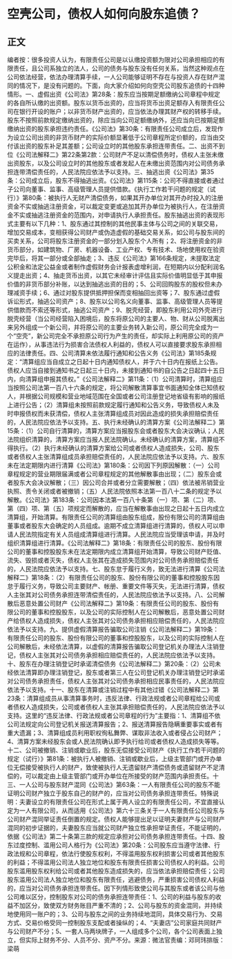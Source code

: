 # 空壳公司，债权人如何向股东追债？
## 正文
编者按：很多投资人认为，有限责任公司是以认缴投资额为限对公司承担相应的有限责任，且公司系独立的法人，公司的债务与股东没有任何关系，当然这种观点在公司依法经营，依法办理清算手续，一人公司能够证明不存在与投资人存在财产混同的情况下，是没有问题的。下面，向大家介绍如何向空壳公司股东追债的十四种情形。一、虚假出资《公司法》第28条：股东应当按期足额缴纳公司章程中规定的各自所认缴的出资额。股东以货币出资的，应当将货币出资足额存入有限责任公司在银行开设的账户；以非货币财产出资的，应当依法办理其财产权的转移手续。股东不按照前款规定缴纳出资的，除应当向公司足额缴纳外，还应当向已按期足额缴纳出资的股东承担违约责任。《公司法》第30条：有限责任公司成立后，发现作为设立公司出资的非货币财产的实际价额显著低于公司章程所定价额的，应当由交付该出资的股东补足其差额；公司设立时的其他股东承担连带责任。二、出资不到位《公司法解释二》第22条第2款：公司财产不足以清偿债务时，债权人主张未缴出资股东，以及公司设立时的其他股东或者发起人在未缴出资范围内对公司债务承担连带清偿责任的，人民法院应依法予以支持。三、抽逃出资《公司法》第35条：公司成立后，股东不得抽逃出资。《公司法》第115条：公司不得直接或者通过子公司向董事、监事、高级管理人员提供借款。《执行工作若干问题的规定（试行）》第80条：被执行人无财产清偿债务，如果其开办单位对其开办时投入的注册资金不实或抽逃注册资金，可以裁定变更或追加其开办单位为被执行人，在注册资金不实或抽逃注册资金的范围内，对申请执行人承担责任。股东抽逃出资的表现形式主要有以下几种：1、股东通过其控制的其他民事主体与公司之间的关联交易，增加交易成本，变相获得公司财产或伪造虚假的基础交易关系，如公司与股东间的买卖关系，公司将股东注册资金的一部分划入股东个人所有；2、将注册资金的非货币部分，如建筑物、厂房、机器设备、工业产权、专有技术、场地使用权在验资完毕后，将其一部分或全部抽走；3、违反《公司法》第166条规定，未提取法定公积金和法定公益金或者制作虚假财务会计报表虚增利润，在短期内以分配利润名义提走出资；4、抽走货币出资，以其它未经审计评估且实际价值明显低于其申报价值的非货币部分补账，以达到抽逃出资的目的；5、公司回购股东的股权但未办理减资手续；6、通过对股东提供抵押担保而变相抽回出资等；7、股东通过虚假诉讼形式，抽逃公司资产；8、股东以公司名义向董事、监事、高级管理人员等提供借款而不索还等形式，抽逃公司资产；9、脱壳经营，即股东利用公司外壳进行脱壳经营（当公司经营陷入困境后，股东将原公司的主要人、物、财从公司脱离出来另外组成一个新公司，并将原公司的主要业务转入新公司，原公司完全成为一个“空壳”，新公司完全不承担原公司行为产生的责任，却实际上利用原公司的资产在运作），从事违法行为损害合法债权人利益的，债权人可以直接要求股东承担相应的法律责任。四、公司清算未依法履行通知和公告义务《公司法》第185条规定：“清算组应当自成立之日起十日内通知债权人，并于六十日内在报纸上公告。债权人应当自接到通知书之日起三十日内，未接到通知书的自公告之日起四十五日内，向清算组申报其债权。”《公司法解释二》第11条：（1）公司清算时，清算组应当按照公司法第一百八十六条的规定，将公司解散清算事宜书面通知全体已知债权人，并根据公司规模和营业地域范围在全国或者公司注册登记地省级有影响的报纸上进行公告；（2）清算组未按照前款规定履行通知和公告义务，导致债权人未及时申报债权而未获清偿，债权人主张清算组成员对因此造成的损失承担赔偿责任的，人民法院应依法予以支持。五、执行未经确认的清算方案《公司法解释二》第15条：（1）公司自行清算的，清算方案应当报股东会或者股东大会决议确认；人民法院组织清算的，清算方案应当报人民法院确认。未经确认的清算方案，清算组不得执行。（2）执行未经确认的清算方案给公司或者债权人造成损失，公司、股东或者债权人主张清算组成员承担赔偿责任的，人民法院应依法予以支持。六、股东未在法定期限内进行清算《公司法》第180条：公司因下列原因解散：（一）公司章程规定的营业期限届满或者公司章程规定的其他解散事由出现；（二）股东会或者股东大会决议解散；（三）因公司合并或者分立需要解散；（四）依法被吊销营业执照、责令关闭或者被撤销；（五）人民法院依照本法第一百八十二条的规定予以解散。《公司法》第183条：公司因本法第一百八十条第（一）项、第（二）项、第（四）项、第（五）项规定而解散的，应当在解散事由出现之日起十五日内成立清算组，开始清算。有限责任公司的清算组由股东组成，股份有限公司的清算组由董事或者股东大会确定的人员组成。逾期不成立清算组进行清算的，债权人可以申请人民法院指定有关人员组成清算组进行清算。人民法院应当受理该申请，并及时组织清算组进行清算。《公司法解释二》第18条：有限责任公司的股东、股份有限公司的董事和控股股东未在法定期限内成立清算组开始清算，导致公司财产贬值、流失、毁损或者灭失，债权人主张其在造成损失范围内对公司债务承担赔偿责任的，人民法院应依法予以支持。七、股东怠于履行义务，致无法进行清算《公司法解释二》第18条：（2）有限责任公司的股东、股份有限公司的董事和控股股东因怠于履行义务，导致公司主要财产、帐册、重要文件等灭失，无法进行清算，债权人主张其对公司债务承担连带清偿责任的，人民法院应依法予以支持。八、公司解散后恶意处置公司财产《公司法解释二》第19条：有限责任公司的股东、股份有限公司的董事和控股股东，以及公司的实际控制人在公司解散后，恶意处置公司财产给债权人造成损失，债权人主张其对公司债务承担相应赔偿责任的，人民法院应依法予以支持。九、提供虚假清算报告骗取公司注销《公司法解释二》第19条：有限责任公司的股东、股份有限公司的董事和控股股东，以及公司的实际控制人在公司解散后，未经依法清算，以虚假的清算报告骗取公司登记机关办理法人注销登记，债权人主张其对公司债务承担相应赔偿责任的，人民法院应依法予以支持。十、股东在办理注销登记时承诺清偿债务《公司法解释二》第20条：（2）公司未经依法清算即办理注销登记，股东或者第三人在公司登记机关办理注销登记时承诺对公司债务承担责任，债权人主张其对公司债务承担相应民事责任的，人民法院应依法予以支持。十一、股东在清算或注销过程中有其他过错《公司法解释二》第23条：清算组成员从事清算事务时，违反法律、行政法规或者公司章程给公司或者债权人造成损失，公司或者债权人主张其承担赔偿责任的，人民法院应依法予以支持。这里的“违反法律、行政法规或者公司章程的行为”主要指：1、清算组不依公司法规定向公司登记机关报送清算报告；2、报送清算报告隐瞒重要事实或者有重大遗漏；3、清算组成员利用职权徇私舞弊、谋取非法收入或者侵占公司财产；4、清算方案未经股东会或人民法院确认即予执行给司或者债权人造成损失等等。十二、公司被撤销、注销或歇业后，股东无偿接受公司财产《执行工作若干问题的规定（试行）》第81条：被执行人被撤销、注销或歇业后，上级主管部门或开办单位无偿接受被执行人的财产，致使被执行人无遗留财产清偿债务或遗留财产不足清偿的，可以裁定由上级主管部门或开办单位在所接受的财产范围内承担责任。十三、一人公司与股东财产混同《公司法》第63条：一人有限责任公司的股东不能证明公司财产独立于股东自己的财产的，应当对公司债务承担连带责任。特殊说明：夫妻设立的有限责任公司在形式上属于两人设立的有限责任公司，不宜直接认定为一人有限公司，从而适用《公司法》第六十三条关于一人有限责任公司股东与公司财产混同举证责任倒置的规定。债权人能够提出足以证明夫妻财产与公司财产混同的初步证据的，夫妻股东应当就公司财产独立性承担举证责任，不能证明的，依据《公司法》第二十条第三款的规定应承担对公司债务承担连带责任。十四、股东过度控制、滥用公司人格行为《公司法》第20条：公司股东应当遵守法律、行政法规和公司章程，依法行使股东权利，不得滥用股东权利损害公司或者其他股东的利益；不得滥用公司法人独立地位和股东有限责任损害公司债权人的利益。公司股东滥用股东权利给公司或者其他股东造成损失的，应当依法承担赔偿责任；公司股东滥用公司法人独立地位和股东有限责任，逃避债务，严重损害公司债权人利益的，应当对公司债务承担连带责任。因下列情形致使公司与其股东或者该公司与他公司难以区分，控制股东对公司的债务承担连带责任：1、公司的利益与股东的收益不加区分，致使双方财务账目严重不清的；2、公司与股东的资金混同，并持续地使用同一账户的；3、公司与股东之间的业务持续地混同，具体交易行为、交易方式、交易价格受同一控制股东支配或者操纵的；4、“夫妻店”公司家庭共同财产与公司财产不分；5、一套人马两块牌子，一人组成多个公司，各个公司表面上独立，但实际上财务不分、人员不分、资产不分。来源：微法官责编：邓珂玮排版：梁萌